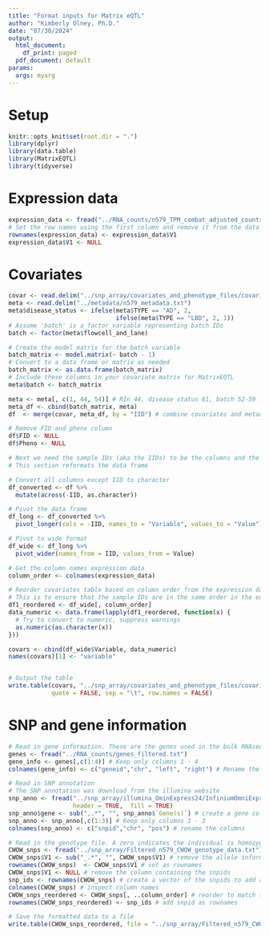 ```yaml
---
title: "Format inputs for Matrix eQTL"
author: "Kimberly Olney, Ph.D."
date: "07/30/2024"
output:
  html_document:
    df_print: paged
  pdf_document: default
params:
  args: myarg
---
```


# Setup
```r
knitr::opts_knit$set(root.dir = ".")
library(dplyr)
library(data.table)
library(MatrixEQTL)
library(tidyverse)
```

# Expression data 
```r
expression_data <- fread("../RNA_counts/n579_TPM_combat_adjusted_counts.txt")
# Set the row names using the first column and remove it from the data frame
rownames(expression_data) <- expression_data$V1
expression_data$V1 <- NULL
```

# Covariates 
```r
covar <- read.delim("../snp_array/covariates_and_phenotype_files/covariates_and_phenotypes.txt")
meta <- read.delim("../metadata/n579_metadata.txt")
meta$disease_status <- ifelse(meta$TYPE == "AD", 2, 
                              ifelse(meta$TYPE == "LBD", 2, 1))
# Assume 'batch' is a factor variable representing batch IDs
batch <- factor(meta$flowcell_and_lane)  

# Create the model matrix for the batch variable
batch_matrix <- model.matrix(~ batch - 1)
# Convert to a data frame or matrix as needed
batch_matrix <- as.data.frame(batch_matrix)
# Include these columns in your covariate matrix for MatrixEQTL
meta$batch <- batch_matrix

meta <- meta[, c(1, 44, 54)] # RIn 44, disease status 61, batch 52-59
meta_df <- cbind(batch_matrix, meta)
df  <- merge(covar, meta_df, by = "IID") # combine covariates and metadata so that RIN is now included

# Remove FID and pheno column 
df$FID <- NULL
df$Pheno <- NULL

# Next we need the sample IDs (aka the IIDs) to be the columns and the rows to be the covariates
# This section reformats the data frame 

# Convert all columns except IID to character
df_converted <- df %>%
  mutate(across(-IID, as.character))

# Pivot the data frame
df_long <- df_converted %>%
  pivot_longer(cols = -IID, names_to = "Variable", values_to = "Value")

# Pivot to wide format
df_wide <- df_long %>%
  pivot_wider(names_from = IID, values_from = Value)

# Get the column names expression data 
column_order <- colnames(expression_data)

# Reorder covariates table based on column order from the expression data
# This is to ensure that the sample IDs are in the same order in the expression data and covariates tables 
df1_reordered <- df_wide[, column_order]
data_numeric <- data.frame(lapply(df1_reordered, function(x) {
  # Try to convert to numeric, suppress warnings
  as.numeric(as.character(x))
}))

covars <- cbind(df_wide$Variable, data_numeric)
names(covars)[1] <- "variable"


# Output the table 
write.table(covars, "../snp_array/covariates_and_phenotype_files/covariates_with_disease_status_batch.txt", 
            quote = FALSE, sep = "\t", row.names = FALSE)
```

# SNP and gene information 
```r
# Read in gene information. These are the genes used in the bulk RNAseq differential expression analysis.
genes <- fread("../RNA_counts/genes_filtered.txt")
gene_info <- genes[,c(1:4)] # Keep only columns 1 - 4
colnames(gene_info) <- c("geneid","chr", "left", "right") # Rename the columns 

# Read in SNP annotation
# The SNP annotation was download from the illumina website 
snp_anno <- fread("../snp_array/illumina_OminExpress24/InfiniumOmniExpress-24v1-3_A1.annotated.txt", 
                  header = TRUE,  fill = TRUE)
snp_anno$gene <- sub(",.*", "", snp_anno$`Gene(s)`) # create a gene column 
snp_anno <- snp_anno[,c(1:3)] # Keep only columns 1 - 3
colnames(snp_anno) <- c("snpid","chr", "pos") # rename the columns 

# Read in the genotype file. A zero indicates the individual is homozygous reference, a 1 is heterozygous, a 2 is homozygous alternate 
CWOW_snps <- fread("../snp_array/Filtered_n579_CWOW_genotype_data.txt") 
CWOW_snps$V1 <- sub("_.*", "", CWOW_snps$V1) # remove the allele information in the snpid 
rownames(CWOW_snps)  <- CWOW_snps$V1 # set as rownames 
CWOW_snps$V1 <- NULL # remove the column containing the snpids
snp_ids <- rownames(CWOW_snps) # create a vector of the snpids to add as rownames 
colnames(CWOW_snps) # inspect column names 
CWOW_snps_reordered <- CWOW_snps[, ..column_order] # reorder to match the order of the expression data and covariates table
rownames(CWOW_snps_reordered) <- snp_ids # add snpid as rownames 

# Save the formatted data to a file
write.table(CWOW_snps_reordered, file = "../snp_array/Filtered_n579_CWOW_genotype_data_no_allele_info.txt", sep = " ", quote = FALSE, col.names = NA)
```
